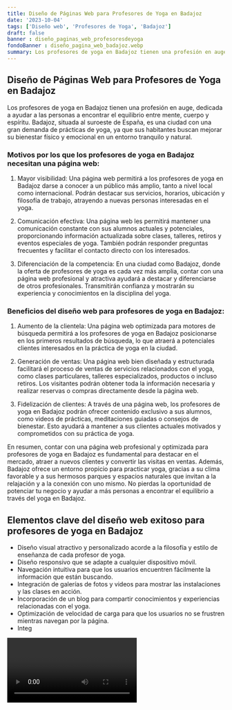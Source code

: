 ```yaml
---
title: Diseño de Páginas Web para Profesores de Yoga en Badajoz
date: '2023-10-04'
tags: ['Diseño web', 'Profesores de Yoga', 'Badajoz']
draft: false
banner : diseño_paginas_web_profesoresdeyoga
fondoBanner : diseño_pagina_web_badajoz.webp
summary: Los profesores de yoga en Badajoz tienen una profesión en auge, dedicada a ayudar a las personas a encontrar el equilibrio entre mente, cuerpo y espíritu. Badajoz, situada al suroeste de España, es una ciudad con una gran demanda de prácticas de yoga, ya que sus habitantes buscan mejorar su bienestar físico y emocional en un entorno tranquilo y natural.
---
```


## Diseño de Páginas Web para Profesores de Yoga en Badajoz

Los profesores de yoga en Badajoz tienen una profesión en auge, dedicada a ayudar a las personas a encontrar el equilibrio entre mente, cuerpo y espíritu. Badajoz, situada al suroeste de España, es una ciudad con una gran demanda de prácticas de yoga, ya que sus habitantes buscan mejorar su bienestar físico y emocional en un entorno tranquilo y natural.

### Motivos por los que los profesores de yoga en Badajoz necesitan una página web:

1. Mayor visibilidad: Una página web permitirá a los profesores de yoga en Badajoz darse a conocer a un público más amplio, tanto a nivel local como internacional. Podrán destacar sus servicios, horarios, ubicación y filosofía de trabajo, atrayendo a nuevas personas interesadas en el yoga.

2. Comunicación efectiva: Una página web les permitirá mantener una comunicación constante con sus alumnos actuales y potenciales, proporcionando información actualizada sobre clases, talleres, retiros y eventos especiales de yoga. También podrán responder preguntas frecuentes y facilitar el contacto directo con los interesados.

3. Diferenciación de la competencia: En una ciudad como Badajoz, donde la oferta de profesores de yoga es cada vez más amplia, contar con una página web profesional y atractiva ayudará a destacar y diferenciarse de otros profesionales. Transmitirán confianza y mostrarán su experiencia y conocimientos en la disciplina del yoga.

### Beneficios del diseño web para profesores de yoga en Badajoz:

1. Aumento de la clientela: Una página web optimizada para motores de búsqueda permitirá a los profesores de yoga en Badajoz posicionarse en los primeros resultados de búsqueda, lo que atraerá a potenciales clientes interesados en la práctica de yoga en la ciudad.

2. Generación de ventas: Una página web bien diseñada y estructurada facilitará el proceso de ventas de servicios relacionados con el yoga, como clases particulares, talleres especializados, productos o incluso retiros. Los visitantes podrán obtener toda la información necesaria y realizar reservas o compras directamente desde la página web.

3. Fidelización de clientes: A través de una página web, los profesores de yoga en Badajoz podrán ofrecer contenido exclusivo a sus alumnos, como videos de prácticas, meditaciones guiadas o consejos de bienestar. Esto ayudará a mantener a sus clientes actuales motivados y comprometidos con su práctica de yoga.

En resumen, contar con una página web profesional y optimizada para profesores de yoga en Badajoz es fundamental para destacar en el mercado, atraer a nuevos clientes y convertir las visitas en ventas. Además, Badajoz ofrece un entorno propicio para practicar yoga, gracias a su clima favorable y a sus hermosos parques y espacios naturales que invitan a la relajación y a la conexión con uno mismo. No pierdas la oportunidad de potenciar tu negocio y ayudar a más personas a encontrar el equilibrio a través del yoga en Badajoz.

<GifSeo />

<Cta />

## Elementos clave del diseño web exitoso para profesores de yoga en Badajoz

- Diseño visual atractivo y personalizado acorde a la filosofía y estilo de enseñanza de cada profesor de yoga.
- Diseño responsivo que se adapte a cualquier dispositivo móvil.
- Navegación intuitiva para que los usuarios encuentren fácilmente la información que están buscando.
- Integración de galerías de fotos y videos para mostrar las instalaciones y las clases en acción.
- Incorporación de un blog para compartir conocimientos y experiencias relacionadas con el yoga.
- Optimización de velocidad de carga para que los usuarios no se frustren mientras navegan por la página.
- Integ

<Video />

<CtaBot job='Profesores de Yoga' city='Badajoz'/>

<Gmaps query='Badajoz+españa+maps' />